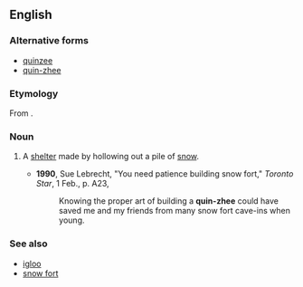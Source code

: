 ==English==
{{wikipedia}}

===Alternative forms===
* [[quinzee]]
* [[quin-zhee]]

===Etymology===
From {{etyl|den|en}} {{term|kóézhii||in the shelter|lang=den}}.

===Noun===
{{en-noun}}

# {{context|Canada|lang=en}} A [[shelter]] made by hollowing out a pile of [[snow]].
#* '''1990''', Sue Lebrecht, "You need patience building snow fort," ''Toronto Star'', 1 Feb., p. A23,
#*: Knowing the proper art of building a '''quin-zhee''' could have saved me and my friends from many snow fort cave-ins when young.

===See also===
* [[igloo]]
* [[snow fort]]